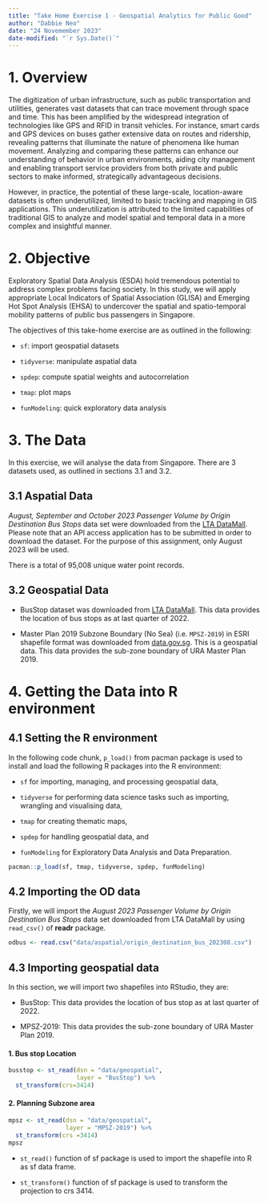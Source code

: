 ```yaml
---
title: "Take Home Exercise 1 - Geospatial Analytics for Public Good"
author: "Dabbie Neo"
date: "24 Novemember 2023"
date-modified: "`r Sys.Date()`"
---
```


# 1. Overview

The digitization of urban infrastructure, such as public transportation and utilities, generates vast datasets that can trace movement through space and time. This has been amplified by the widespread integration of technologies like GPS and RFID in transit vehicles. For instance, smart cards and GPS devices on buses gather extensive data on routes and ridership, revealing patterns that illuminate the nature of phenomena like human movement. Analyzing and comparing these patterns can enhance our understanding of behavior in urban environments, aiding city management and enabling transport service providers from both private and public sectors to make informed, strategically advantageous decisions.

However, in practice, the potential of these large-scale, location-aware datasets is often underutilized, limited to basic tracking and mapping in GIS applications. This underutilization is attributed to the limited capabilities of traditional GIS to analyze and model spatial and temporal data in a more complex and insightful manner.

# 2. Objective

Exploratory Spatial Data Analysis (ESDA) hold tremendous potential to address complex problems facing society. In this study, we will apply appropriate Local Indicators of Spatial Association (GLISA) and Emerging Hot Spot Analysis (EHSA) to undercover the spatial and spatio-temporal mobility patterns of public bus passengers in Singapore.

The objectives of this take-home exercise are as outlined in the following:

-   `sf`: import geospatial datasets

-   `tidyverse`: manipulate aspatial data

-   `spdep`: compute spatial weights and autocorrelation

-   `tmap`: plot maps

-   `funModeling`: quick exploratory data analysis

# 3. The Data

In this exercise, we will analyse the data from Singapore. There are 3 datasets used, as outlined in sections 3.1 and 3.2.

## 3.1 Aspatial Data

*August, September and October 2023 Passenger Volume by Origin Destination Bus Stops* data set were downloaded from the [LTA DataMall](https://datamall.lta.gov.sg/content/datamall/en.html). Please note that an API access application has to be submitted in order to download the dataset. For the purpose of this assignment, only August 2023 will be used.

There is a total of 95,008 unique water point records.

## 3.2 Geospatial Data

-   BusStop dataset was downloaded from [LTA DataMall](https://datamall.lta.gov.sg/content/datamall/en/static-data.html). This data provides the location of bus stops as at last quarter of 2022.

-   Master Plan 2019 Subzone Boundary (No Sea) (i.e. `MPSZ-2019`) in ESRI shapefile format was downloaded from [data.gov.sg](https://beta.data.gov.sg/collections/1749/view). This is a geospatial data. This data provides the sub-zone boundary of URA Master Plan 2019.

# 4. Getting the Data into R environment

## 4.1 Setting the R environment

In the following code chunk, `p_load()` from pacman package is used to install and load the following R packages into the R environment:

-   `sf` for importing, managing, and processing geospatial data,

-   `tidyverse` for performing data science tasks such as importing, wrangling and visualising data,

-   `tmap` for creating thematic maps,

-   `spdep` for handling geospatial data, and

-   `funModeling` for Exploratory Data Analysis and Data Preparation.

```r
pacman::p_load(sf, tmap, tidyverse, spdep, funModeling)
```

## 4.2 Importing the OD data

Firstly, we will import the *August 2023* *Passenger Volume by Origin Destination Bus Stops* data set downloaded from LTA DataMall by using `read_csv()` of **readr** package.

```r
odbus <- read.csv("data/aspatial/origin_destination_bus_202308.csv")
```

## 4.3 Importing geospatial data

In this section, we will import two shapefiles into RStudio, they are:

-   BusStop: This data provides the location of bus stop as at last quarter of 2022.

-   MPSZ-2019: This data provides the sub-zone boundary of URA Master Plan 2019.

#### 1. Bus stop Location

```r
busstop <- st_read(dsn = "data/geospatial",
                   layer = "BusStop") %>%
  st_transform(crs=3414)
```

#### 2. Planning Subzone area

```r
mpsz <- st_read(dsn = "data/geospatial",
                layer = "MPSZ-2019") %>%
  st_transform(crs =3414)
mpsz
```

::: callout-note
-    `st_read()` function of sf package is used to import the shapefile into R as sf data frame.

-   `st_transform()` function of sf package is used to transform the projection to crs 3414.
:::
